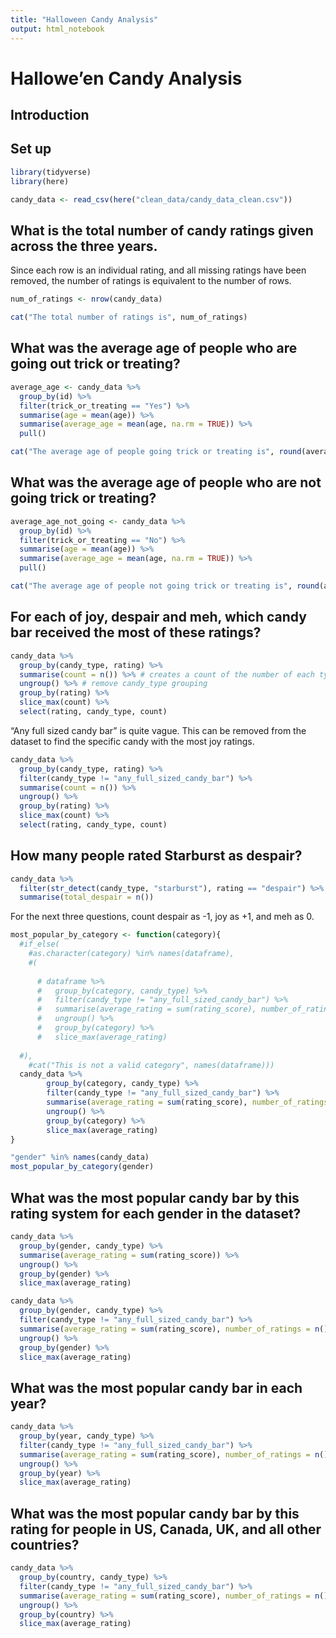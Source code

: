 ```yaml
---
title: "Halloween Candy Analysis"
output: html_notebook
---
```


# Hallowe'en Candy Analysis

## Introduction

## Set up
```r
library(tidyverse)
library(here)

candy_data <- read_csv(here("clean_data/candy_data_clean.csv"))
```

## What is the total number of candy ratings given across the three years.
Since each row is an individual rating, and all missing ratings have been removed, the number of ratings is equivalent to the number of rows.
```r
num_of_ratings <- nrow(candy_data)

cat("The total number of ratings is", num_of_ratings)
```
## What was the average age of people who are going out trick or treating?
```r
average_age <- candy_data %>% 
  group_by(id) %>% 
  filter(trick_or_treating == "Yes") %>% 
  summarise(age = mean(age)) %>% 
  summarise(average_age = mean(age, na.rm = TRUE)) %>% 
  pull()

cat("The average age of people going trick or treating is", round(average_age, 0))
```
## What was the average age of people who are not going trick or treating?
```r
average_age_not_going <- candy_data %>% 
  group_by(id) %>% 
  filter(trick_or_treating == "No") %>% 
  summarise(age = mean(age)) %>% 
  summarise(average_age = mean(age, na.rm = TRUE)) %>% 
  pull()

cat("The average age of people not going trick or treating is", round(average_age_not_going, 0))
```
## For each of joy, despair and meh, which candy bar received the most of these ratings?
```r
candy_data %>%
  group_by(candy_type, rating) %>% 
  summarise(count = n()) %>% # creates a count of the number of each type of ratings each type of candy recieved
  ungroup() %>% # remove candy_type grouping
  group_by(rating) %>% 
  slice_max(count) %>% 
  select(rating, candy_type, count)
```
"Any full sized candy bar" is quite vague. 
This can be removed from the dataset to find the specific candy with the most joy ratings.
```r
candy_data %>%
  group_by(candy_type, rating) %>% 
  filter(candy_type != "any_full_sized_candy_bar") %>% 
  summarise(count = n()) %>%
  ungroup() %>% 
  group_by(rating) %>% 
  slice_max(count) %>% 
  select(rating, candy_type, count)
```

## How many people rated Starburst as despair?
```r
candy_data %>% 
  filter(str_detect(candy_type, "starburst"), rating == "despair") %>% 
  summarise(total_despair = n())
```
For the next three questions, count despair as -1, joy as +1, and meh as 0.

```r
most_popular_by_category <- function(category){
  #if_else(
    #as.character(category) %in% names(dataframe),
    #(
  
      # dataframe %>% 
      #   group_by(category, candy_type) %>% 
      #   filter(candy_type != "any_full_sized_candy_bar") %>% 
      #   summarise(average_rating = sum(rating_score), number_of_ratings = n()) %>%
      #   ungroup() %>% 
      #   group_by(category) %>% 
      #   slice_max(average_rating)
    
  #),
    #cat("This is not a valid category", names(dataframe)))
  candy_data %>% 
        group_by(category, candy_type) %>% 
        filter(candy_type != "any_full_sized_candy_bar") %>% 
        summarise(average_rating = sum(rating_score), number_of_ratings = n()) %>%
        ungroup() %>% 
        group_by(category) %>% 
        slice_max(average_rating)
}

"gender" %in% names(candy_data)
most_popular_by_category(gender)
```


## What was the most popular candy bar by this rating system for each gender in the dataset?
```r
candy_data %>% 
  group_by(gender, candy_type) %>% 
  summarise(average_rating = sum(rating_score)) %>%
  ungroup() %>% 
  group_by(gender) %>% 
  slice_max(average_rating)
```
```r
candy_data %>% 
  group_by(gender, candy_type) %>% 
  filter(candy_type != "any_full_sized_candy_bar") %>% 
  summarise(average_rating = sum(rating_score), number_of_ratings = n()) %>%
  ungroup() %>% 
  group_by(gender) %>% 
  slice_max(average_rating)
```
## What was the most popular candy bar in each year?
```r
candy_data %>% 
  group_by(year, candy_type) %>% 
  filter(candy_type != "any_full_sized_candy_bar") %>% 
  summarise(average_rating = sum(rating_score), number_of_ratings = n()) %>%
  ungroup() %>% 
  group_by(year) %>% 
  slice_max(average_rating)
```
## What was the most popular candy bar by this rating for people in US, Canada, UK, and all other countries?
```r
candy_data %>% 
  group_by(country, candy_type) %>% 
  filter(candy_type != "any_full_sized_candy_bar") %>% 
  summarise(average_rating = sum(rating_score), number_of_ratings = n()) %>%
  ungroup() %>% 
  group_by(country) %>% 
  slice_max(average_rating)
```

